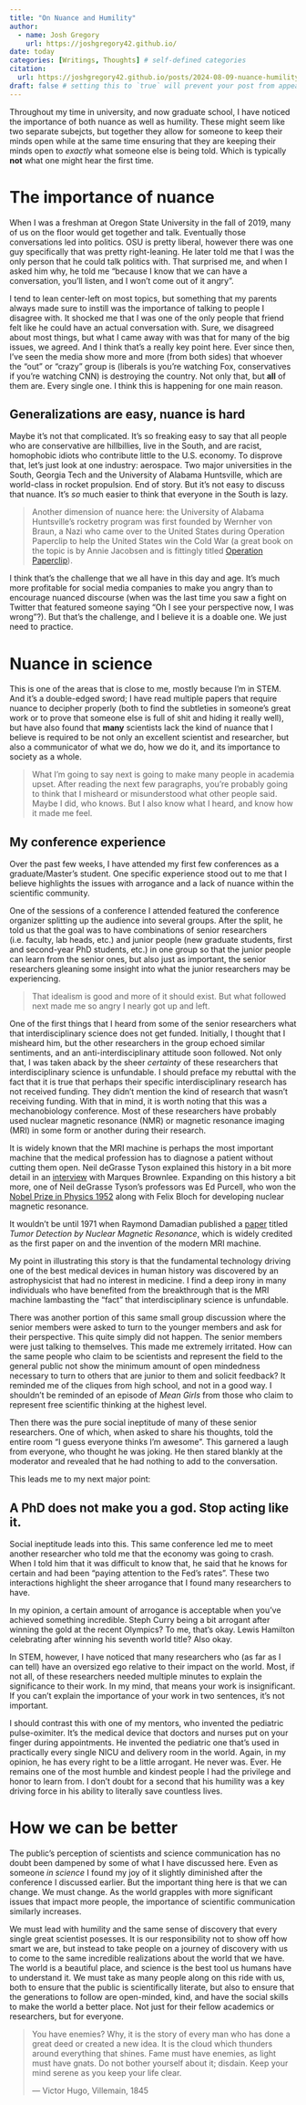 ```yaml
---
title: "On Nuance and Humility"
author:
  - name: Josh Gregory
    url: https://joshgregory42.github.io/
date: today
categories: [Writings, Thoughts] # self-defined categories
citation: 
  url: https://joshgregory42.github.io/posts/2024-08-09-nuance-humility/ 
draft: false # setting this to `true` will prevent your post from appearing on your listing page until you're ready!
---
```


Throughout my time in university, and now graduate school, I have noticed the importance of both nuance as well as humility. These might seem like two separate subejcts, but together they allow for someone to keep their minds open while at the same time ensuring that they are keeping their minds open to *exactly* what someone else is being told. Which is typically **not** what one might hear the first time.

# The importance of nuance

When I was a freshman at Oregon State University in the fall of 2019, many of us on the floor would get together and talk. Eventually those conversations led into politics. OSU is pretty liberal, however there was one guy specifically that was pretty right-leaning. He later told me that I was the only person that he could talk politics with. That surprised me, and when I asked him why, he told me "because I know that we can have a conversation, you'll listen, and I won't come out of it angry". 

I tend to lean center-left on most topics, but something that my parents always made sure to instill was the importance of talking to people I disagree with. It shocked me that I was one of the only people that friend felt like he could have an actual conversation with. Sure, we disagreed about most things, but what I came away with was that for many of the big issues, we agreed. And I think that's a really key point here. Ever since then, I've seen the media show more and more (from both sides) that whoever the "out" or "crazy" group is (liberals is you're watching Fox, conservatives if you're watching CNN) is destroying the country. Not only that, but **all** of them are. Every single one. I think this is happening for one main reason.

## Generalizations are easy, nuance is hard

Maybe it's not that complicated. It's so freaking easy to say that all people who are conservative are hillbillies, live in the South, and are racist, homophobic idiots who contribute little to the U.S. economy. To disprove that, let's just look at one industry: aerospace. Two major universities in the South, Georgia Tech and the University of Alabama Huntsville, which are world-class in rocket propulsion. End of story. But it's not easy to discuss that nuance. It's *so* much easier to think that everyone in the South is lazy. 

> Another dimension of nuance here: the University of Alabama Huntsville's rocketry program was first founded by Wernher von Braun, a Nazi who came over to the United States during Operation Paperclip to help the United States win the Cold War (a great book on the topic is by Annie Jacobsen and is fittingly titled [Operation Paperclip](https://anniejacobsen.com/operation-paperclip/)).

I think that's the challenge that we all have in this day and age. It's much more profitable for social media companies to make you angry than to encourage nuanced discourse (when was the last time you saw a fight on Twitter that featured someone saying "Oh I see your perspective now, I was wrong"?). But that's the challenge, and I believe it is a doable one. We just need to practice.

# Nuance in science

This is one of the areas that is close to me, mostly because I'm in STEM. And it's a double-edged sword; I have read multiple papers that require nuance to decipher properly (both to find the subtleties in someone's great work or to prove that someone else is full of shit and hiding it really well), but have also found that **many** scientists lack the kind of nuance that I believe is required to be not only an excellent scientist and researcher, but also a communicator of what we do, how we do it, and its importance to society as a whole.

> What I'm going to say next is going to make many people in academia upset. After reading the next few paragraphs, you're probably going to think that I misheard or misunderstood what other people said. Maybe I did, who knows. But I also know what I heard, and know how it made me feel. 

## My conference experience

Over the past few weeks, I have attended my first few conferences as a graduate/Master's student. One specific experience stood out to me that I believe highlights the issues with arrogance and a lack of nuance within the scientific community.

One of the sessions of a conference I attended featured the conference organizer splitting up the audience into several groups. After the split, he told us that the goal was to have combinations of senior researchers (i.e. faculty, lab heads, etc.) and junior people (new graduate students, first and second-year PhD students, etc.) in one group so that the junior people can learn from the senior ones, but also just as important, the senior researchers gleaning some insight into what the junior researchers may be experiencing.

> That idealism is good and more of it should exist. But what followed next made me so angry I nearly got up and left.

One of the first things that I heard from some of the senior researchers what that interdisciplinary science does not get funded. Initially, I thought that I misheard him, but the other researchers in the group echoed similar sentiments, and an anti-interdisciplinary attitude soon followed. Not only that, I was taken aback by the sheer *certainty* of these researchers that interdisciplinary science is unfundable. I should preface my rebuttal with the fact that it is true that perhaps their specific interdisciplinary research has not received funding. They didn't mention the kind of research that wasn't receiving funding. With that in mind, it is worth noting that this was a mechanobiology conference. Most of these researchers have probably used nuclear magnetic resonance (NMR) or magnetic resonance imaging (MRI) in some form or another during their research.

It is widely known that the MRI machine is perhaps the most important machine that the medical profession has to diagnose a patient without cutting them open. Neil deGrasse Tyson explained this history in a bit more detail in an [interview](https://www.youtube.com/watch?v=pqQrL1K0Z5g) with Marques Brownlee. Expanding on this history a bit more, one of Neil deGrasse Tyson's professors was Ed Purcell, who won the [Nobel Prize in Physics 1952](https://www.nobelprize.org/prizes/physics/1952/summary/) along with Felix Bloch for developing nuclear magnetic resonance.

It wouldn't be until 1971 when Raymond Damadian published a [paper](https://doi.org/10.1126/science.171.3976.1151) titled *Tumor Detection by Nuclear Magnetic Resonance*, which is widely credited as the first paper on and the invention of the modern MRI machine.

My point in illustrating this story is that the fundamental technology driving one of the best medical devices in human history was discovered by an astrophysicist that had no interest in medicine. I find a deep irony in many individuals who have benefited from the breakthrough that is the MRI machine lambasting the "fact" that interdisciplinary science is unfundable.

There was another portion of this same small group discussion where the senior members were asked to turn to the younger members and ask for their perspective. This quite simply did not happen. The senior members were just talking to themselves. This made me extremely irritated. How can the same people who claim to be scientists and represent the field to the general public not show the minimum amount of open mindedness necessary to turn to others that are junior to them and solicit feedback? It reminded me of the cliques from high school, and not in a good way. I shouldn't be reminded of an episode of *Mean Girls* from those who claim to represent free scientific thinking at the highest level.

Then there was the pure social ineptitude of many of these senior researchers. One of which, when asked to share his thoughts, told the entire room "I guess everyone thinks I'm awesome". This garnered a laugh from everyone, who thought he was joking. He then stared blankly at the moderator and revealed that he had nothing to add to the conversation.

This leads me to my next major point:

## A PhD does not make you a god. Stop acting like it.

Social ineptitude leads into this. This same conference led me to meet another researcher who told me that the economy was going to crash. When I told him that it was difficult to know that, he said that he knows for certain and had been "paying attention to the Fed's rates". These two interactions highlight the sheer arrogance that I found many researchers to have.

In my opinion, a certain amount of arrogance is acceptable when you've achieved something incredible. Steph Curry being a bit arrogant after winning the gold at the recent Olympics? To me, that's okay. Lewis Hamilton celebrating after winning his seventh world title? Also okay.

In STEM, however, I have noticed that many researchers who (as far as I can tell) have an oversized ego relative to their impact on the world. Most, if not all, of these researchers needed multiple minutes to explain the significance to their work. In my mind, that means your work is insignificant. If you can't explain the importance of your work in two sentences, it's not important.

I should contrast this with one of my mentors, who invented the pediatric pulse-oximiter. It's the medical device that doctors and nurses put on your finger during appointments. He invented the pediatric one that's used in practically every single NICU and delivery room in the world. Again, in my opinion, he has every right to be a little arrogant. He never was. Ever. He remains one of the most humble and kindest people I had the privilege and honor to learn from. I don't doubt for a second that his humility was a key driving force in his ability to literally save countless lives.


# How we can be better

The public's perception of scientists and science communication has no doubt been dampened by some of what I have discussed here. Even as someone *in science* I found my joy of it slightly diminished after the conference I discussed earlier. But the important thing here is that we can change. We must change. As the world grapples with more significant issues that impact more people, the importance of scientific communication similarly increases.

We must lead with humility and the same sense of discovery that every single great scientist posesses. It is our responsibility not to show off how smart we are, but instead to take people on a journey of discovery with us to come to the same incredible realizations about the world that we have. The world is a beautiful place, and science is the best tool us humans have to understand it. We must take as many people along on this ride with us, both to ensure that the public is scientifically literate, but also to ensure that the generations to follow are open-minded, kind, and have the social skills to make the world a better place. Not just for their fellow academics or researchers, but for everyone.


> You have enemies? Why, it is the story of every man who has done a great deed or created a new idea. It is the cloud which thunders around everything that shines. Fame must have enemies, as light must have gnats. Do not bother yourself about it; disdain. Keep your mind serene as you keep your life clear.
> 
> — Victor Hugo, Villemain, 1845
